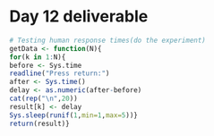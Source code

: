Day 12 deliverable
========================================================
```r
# Testing human response times(do the experiment)
getData <- function(N){
for(k in 1:N){
before <- Sys.time
readline("Press return:")
after <- Sys.time()
delay <- as.numeric(after-before)
cat(rep("\n",20))
result[k] <- delay
Sys.sleep(runif(1,min=1,max=5))}
return(result)}
```


